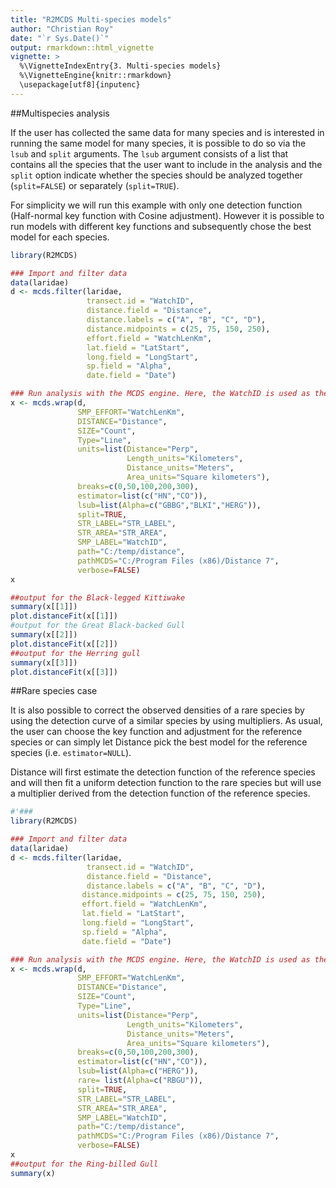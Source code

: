 ```yaml
---
title: "R2MCDS Multi-species models"
author: "Christian Roy"
date: "`r Sys.Date()`"
output: rmarkdown::html_vignette
vignette: >
  %\VignetteIndexEntry{3. Multi-species models}
  %\VignetteEngine{knitr::rmarkdown}
  \usepackage[utf8]{inputenc}
---
```


##Multispecies analysis

If the user has collected the same data for many species and is interested in running the same model for many species, it is possible to do so via the `lsub` and `split` arguments. The `lsub` argument consists of a list that contains all the species that the user want to include in the analysis and the `split` option indicate whether the species should be analyzed together (`split=FALSE`) or separately (`split=TRUE`).

For simplicity we will run this example with only one detection function (Half-normal key function with Cosine adjustment). However it is possible to run models with different key functions and subsequently chose the best model for each species.
```r
library(R2MCDS)

### Import and filter data
data(laridae)
d <- mcds.filter(laridae,
                 transect.id = "WatchID",
                 distance.field = "Distance", 
                 distance.labels = c("A", "B", "C", "D"), 
                 distance.midpoints = c(25, 75, 150, 250), 
                 effort.field = "WatchLenKm",
                 lat.field = "LatStart", 
                 long.field = "LongStart",
                 sp.field = "Alpha",
                 date.field = "Date")

### Run analysis with the MCDS engine. Here, the WatchID is used as the sample.
x <- mcds.wrap(d,
               SMP_EFFORT="WatchLenKm",
               DISTANCE="Distance",
               SIZE="Count",
               Type="Line",
               units=list(Distance="Perp",
                          Length_units="Kilometers",
                          Distance_units="Meters",
                          Area_units="Square kilometers"),
               breaks=c(0,50,100,200,300),
               estimator=list(c("HN","CO")),
               lsub=list(Alpha=c("GBBG","BLKI","HERG")),
               split=TRUE,
               STR_LABEL="STR_LABEL",
               STR_AREA="STR_AREA",
               SMP_LABEL="WatchID",
               path="C:/temp/distance",
               pathMCDS="C:/Program Files (x86)/Distance 7",
               verbose=FALSE)
x

##output for the Black-legged Kittiwake
summary(x[[1]])
plot.distanceFit(x[[1]])
#output for the Great Black-backed Gull 
summary(x[[2]])
plot.distanceFit(x[[2]])
##output for the Herring gull
summary(x[[3]])
plot.distanceFit(x[[3]])
```

##Rare species case

It is also possible to correct the observed densities of a rare species by using the detection curve of a similar species by using multipliers. As usual, the user can choose the key function and adjustment for the reference species or can simply let Distance pick the best model for the reference species (i.e. `estimator=NULL`).

Distance will first estimate the detection function of the reference species and will then fit a uniform detection function to the rare species but will use a multiplier derived from the detection function of the reference species.  
  
```r
#'### 
library(R2MCDS)

### Import and filter data
data(laridae)
d <- mcds.filter(laridae,
                 transect.id = "WatchID",
                 distance.field = "Distance",
                 distance.labels = c("A", "B", "C", "D"), 
                distance.midpoints = c(25, 75, 150, 250),
                effort.field = "WatchLenKm",
                lat.field = "LatStart", 
                long.field = "LongStart",
                sp.field = "Alpha",
                date.field = "Date")

### Run analysis with the MCDS engine. Here, the WatchID is used as the sample.
x <- mcds.wrap(d,
               SMP_EFFORT="WatchLenKm",
               DISTANCE="Distance",
               SIZE="Count",
               Type="Line",
               units=list(Distance="Perp",
                          Length_units="Kilometers",
                          Distance_units="Meters",
                          Area_units="Square kilometers"),
               breaks=c(0,50,100,200,300),
               estimator=list(c("HN","CO")),
               lsub=list(Alpha=c("HERG")),
               rare= list(Alpha=c("RBGU")),
               split=TRUE,
               STR_LABEL="STR_LABEL",
               STR_AREA="STR_AREA",
               SMP_LABEL="WatchID",
               path="C:/temp/distance",
               pathMCDS="C:/Program Files (x86)/Distance 7",
               verbose=FALSE)
x
##output for the Ring-billed Gull
summary(x)
```

